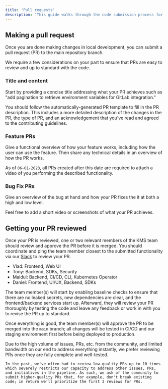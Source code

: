 ```yaml
---
title: 'Pull requests'
description: 'This guide walks through the code submission process for KMS.'
---
```


## Making a pull request

Once you are done making changes in local development, you can submit a pull request (PR) to the main repository branch.

We require a few considerations on your part to ensure that PRs are easy to review and up to standard with the code.

### Title and content

Start by providing a concise title addressing what your PR achieves such as "add pagination to retrieve environment variables for GitLab integration."

You should follow the automatically-generated PR template to fill in the PR description. This includes a more detailed description of the changes in the PR, the type of PR, and an acknowledgement that you've read and agreed to the contributing guidelines.

### Feature PRs

Give a functional overview of how your feature works, including how the user can use the feature. Then share any technical details in an overview of how the PR works.

As of `06-01-2023`, all PRs created after this date are required to attach a video of you performing the described functionality. 

### Bug Fix PRs

Give an overview of the bug at hand and how your PR fixes the it at both a high and low level.

Feel free to add a short video or screenshots of what your PR achieves.

## Getting your PR reviewed

Once your PR is reviewed, one or two relevant members of the KMS team should review and approve the PR before it is merged. You should coordinate and ping the team member closest to the submitted functionality via our [Slack](https://lux.network/slack) to review your PR.

- Vlad: Frontend, Web UI
- Tony: Backend, SDKs, Security
- Maidul: Backend, CI/CD, CLI, Kubernetes Operator
- Daniel: Frontend, UI/UX, Backend, SDKs


The team member(s) will start by enabling baseline checks to ensure that there are no leaked secrets, new dependencies are clear, and the frontend/backend services start up. Afterward, they will review your PR thoroughly by testing the code and leave any feedback or work in with you to revise the PR up to standard.

Once everything is good, the team member(s) will approve the PR to be merged into the `main` branch; all changes will be tested in CI/CD and our staging environment first before being deployed to production.

<Note>
    Due to the high volume of issues, PRs, etc. from the community, and limited bandwidth on our end to address everything instantly, we prefer
    reviewing PRs once they are fully complete and well-tested.

    In the past, we've often had to review low-quality PRs up to 10 times which severely restricts our capacity to address other issues, PRs, and initiatives in the pipeline. As such, we ask of the community to submit higher-quality PRs that, for example, don't break existing code; in return we'll prioritize the first 3 reviews for PRs.
</Note>
